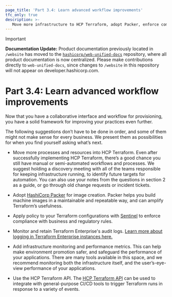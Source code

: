 ```yaml
---
page_title: 'Part 3.4: Learn advanced workflow improvements'
tfc_only: true
description: >-
   Move more infrastructure to HCP Terraform, adopt Packer, enforce compliance with Sentinel policies, use audit logs, add monitoring and metrics, and use the HCP Terraform API.
---
```


> [!IMPORTANT]  
> **Documentation Update:** Product documentation previously located in `/website` has moved to the [`hashicorp/web-unified-docs`](https://github.com/hashicorp/web-unified-docs) repository, where all product documentation is now centralized. Please make contributions directly to `web-unified-docs`, since changes to `/website` in this repository will not appear on developer.hashicorp.com.

# Part 3.4: Learn advanced workflow improvements

Now that you have a collaborative interface and workflow for provisioning, you have a solid framework for improving your practices even further.

The following suggestions don’t have to be done in order, and some of them might not make sense for every business. We present them as possibilities for when you find yourself asking what’s next.

* Move more processes and resources into HCP Terraform. Even after successfully implementing HCP Terraform, there’s a good chance you still have manual or semi-automated workflows and processes. We suggest holding a discovery meeting with all of the teams responsible for keeping infrastructure running, to identify future targets for automation. You can also use your notes from the questions in section 2 as a guide, or go through old change requests or incident tickets.

* Adopt [HashiCorp Packer](https://www.packer.io/) for image creation. Packer helps you build machine images in a maintainable and repeatable way, and can amplify Terraform’s usefulness.

* Apply policy to your Terraform configurations with [Sentinel](/terraform/cloud-docs/policy-enforcement) to enforce compliance with business and
  regulatory rules.

* Monitor and retain Terraform Enterprise's audit logs. [Learn more about logging in Terraform Enterprise instances here.](/terraform/enterprise/admin/infrastructure/logging)

* Add infrastructure monitoring and performance metrics. This can help make environment promotion safer, and safeguard the performance of your applications. There are many tools available in this space, and we recommend monitoring both the infrastructure itself, and the user’s-eye-view performance of your applications.

* Use the HCP Terraform API. The [HCP Terraform API](/terraform/cloud-docs/api-docs) can be used to integrate with general-purpose CI/CD tools to trigger Terraform runs in response to a variety of events.
